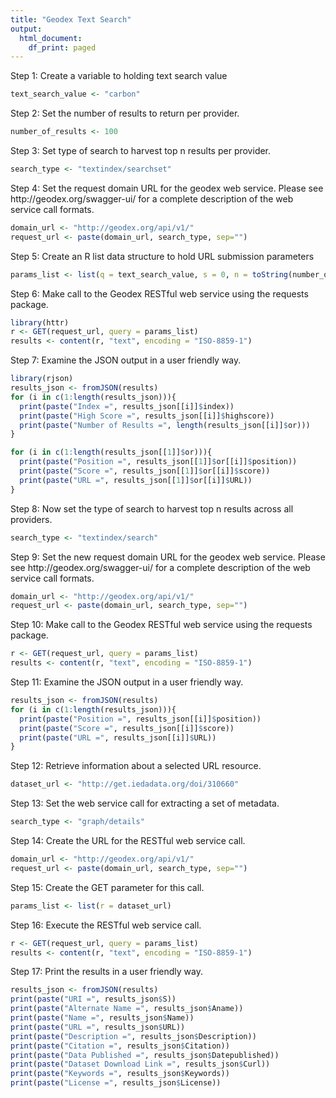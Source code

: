```yaml
---
title: "Geodex Text Search"
output:
  html_document:
    df_print: paged
---
```


Step 1: Create a variable to holding text search value

```r
text_search_value <- "carbon"
```

Step 2: Set the number of results to return per provider.

```r
number_of_results <- 100
```

Step 3: Set type of search to harvest top n results per provider.

```r
search_type <- "textindex/searchset"
```

Step 4: Set the request domain URL for the geodex web service. Please see http://geodex.org/swagger-ui/ for a complete description of the web service call formats. 

```r
domain_url <- "http://geodex.org/api/v1/"
request_url <- paste(domain_url, search_type, sep="")
```

Step 5: Create an R list data structure to hold URL submission parameters

```r
params_list <- list(q = text_search_value, s = 0, n = toString(number_of_results))
```

Step 6: Make call to the Geodex RESTful web service using the requests package.

```r
library(httr)
r <- GET(request_url, query = params_list)
results <- content(r, "text", encoding = "ISO-8859-1")
```

Step 7: Examine the JSON output in a user friendly way.

```r
library(rjson)
results_json <- fromJSON(results)
for (i in c(1:length(results_json))){
  print(paste("Index =", results_json[[i]]$index))
  print(paste("High Score =", results_json[[i]]$highscore))
  print(paste("Number of Results =", length(results_json[[i]]$or)))
}

for (i in c(1:length(results_json[[1]]$or))){
  print(paste("Position =", results_json[[1]]$or[[i]]$position))
  print(paste("Score =", results_json[[1]]$or[[i]]$score))
  print(paste("URL =", results_json[[1]]$or[[i]]$URL))
}
```

Step 8: Now set the type of search to harvest top n results across all providers.

```r
search_type <- "textindex/search"
```

Step 9: Set the new request domain URL for the geodex web service. Please see http://geodex.org/swagger-ui/ for a complete description of the web service call formats. 

```r
domain_url <- "http://geodex.org/api/v1/"
request_url <- paste(domain_url, search_type, sep="")
```

Step 10: Make call to the Geodex RESTful web service using the requests package.

```r
r <- GET(request_url, query = params_list)
results <- content(r, "text", encoding = "ISO-8859-1")
```

Step 11: Examine the JSON output in a user friendly way.

```r
results_json <- fromJSON(results)
for (i in c(1:length(results_json))){
  print(paste("Position =", results_json[[i]]$position))
  print(paste("Score =", results_json[[i]]$score))
  print(paste("URL =", results_json[[i]]$URL))
}
```

Step 12: Retrieve information about a selected URL resource.

```r
dataset_url <- "http://get.iedadata.org/doi/310660"
```

Step 13: Set the web service call for extracting a set of metadata.

```r
search_type <- "graph/details"
```

Step 14: Create the URL for the RESTful web service call.

```r
domain_url <- "http://geodex.org/api/v1/"
request_url <- paste(domain_url, search_type, sep="")
```

Step 15: Create the GET parameter for this call.

```r
params_list <- list(r = dataset_url)
```

Step 16: Execute the RESTful web service call.

```r
r <- GET(request_url, query = params_list)
results <- content(r, "text", encoding = "ISO-8859-1")
```

Step 17: Print the results in a user friendly way.

```r
results_json <- fromJSON(results)
print(paste("URI =", results_json$S))
print(paste("Alternate Name =", results_json$Aname))
print(paste("Name =", results_json$Name))
print(paste("URL =", results_json$URL))
print(paste("Description =", results_json$Description))
print(paste("Citation =", results_json$Citation))
print(paste("Data Published =", results_json$Datepublished))
print(paste("Dataset Download Link =", results_json$Curl))
print(paste("Keywords =", results_json$Keywords))
print(paste("License =", results_json$License))
```